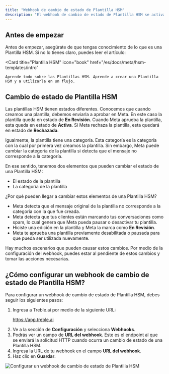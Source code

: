 ```yaml
---
title: "Webhook de cambio de estado de Plantilla HSM"
description: "El webhook de cambio de estado de Plantilla HSM se activa cuando un usuario cambia el estado de una Plantilla HSM. Aprende a configurarlos en este artículo."
---
```


## Antes de empezar

Antes de empezar, asegúrate de que tengas conocimiento de lo que es una Plantilla HSM. Si no lo tienes claro, puedes leer el artículo:

<Card 
    title="Plantilla HSM" 
    icon="book"
    href="/es/docs/meta/hsm-templates/intro"
>
    Aprende todo sobre las Plantillas HSM. Aprende a crear una Plantilla HSM y a utilizarla en un flujo.
</Card>

## Cambio de estado de Plantilla HSM

Las plantillas HSM tienen estados diferentes. Conocemos que cuando creamos una plantilla, debemos enviarla a aprobar en Meta. En este caso la plantilla queda en estado de **En Revisión**. Cuando Meta aprueba la plantilla, esta queda en estado de **Activa**. Si Meta rechaza la plantilla, esta quedará en estado de **Rechazada**.

Igualmente, la plantilla tiene una categoría. Esta categoría es la categoría con la cual por primera vez creamos la plantilla. Sin embargo, Meta puede cambiar la categoría de la plantilla si detecta que el mensaje no corresponde a la categoría.

En ese sentido, tenemos dos elementos que pueden cambiar el estado de una Plantilla HSM:

- El estado de la plantilla
- La categoría de la plantilla

¿Por qué pueden llegar a cambiar estos elementos de una Plantilla HSM?

- Meta detecta que el mensaje original de la plantilla no corresponde a la categoría con la que fue creada.
- Meta detecta que tus clientes están marcando tus conversaciones como spam, lo cual genera que Meta pueda pausar o desactivar tu plantilla.
- Hiciste una edición en la plantilla y Meta la marca como **En Revisión**.
- Meta te aprueba una plantilla previamente desabilitada o pausada para que pueda ser utilizada nuevamente.

Hay muchos escenarios que pueden causar estos cambios. Por medio de la configuración del webhook, puedes estar al pendiente de estos cambios y tomar las acciones necesarias.

## ¿Cómo configurar un webhook de cambio de estado de Plantilla HSM?

Para configurar un webhook de cambio de estado de Plantilla HSM, debes seguir los siguientes pasos:

1. Ingresa a Treble.ai por medio de la siguiente URL: <a class="article-link" href="https://app.treble.ai"><p>https://app.treble.ai</p><Icon icon="arrow-up-right-from-square" iconType="solid" /></a>
2. Ve a la sección de **Configuración** y selecciona **Webhooks**.
3. Podrás ver un campo de **URL del webhook**. Este es el endpoint al que se enviará la solicitud HTTP cuando ocurra un cambio de estado de una Plantilla HSM.
4. Ingresa la URL de tu webhook en el campo **URL del webhook**.
5. Haz clic en **Guardar**.

<img src="/images/change-state-1.gif" alt="Configurar un webhook de cambio de estado de Plantilla HSM" />